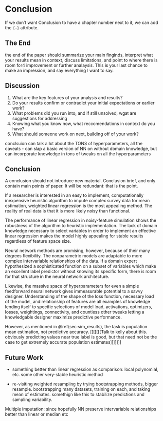 # Conclusion {-}

If we don't want Conclusion to have a chapter number next to it, we can add the `{-}` attribute.

## The End
the end of the paper should summarize your main finginds, interpret what your results mean in context, discuss limitations, and point to where there is room for4 improvement or further analaysis. This is your last chance to make an impression, and say everything I want to say.

## Discussion
1. What are the key features of your analysis and results?
2. Do your results confirm or contradict your initial expectations or earlier work?
3. What problems did you run into, and if still unsolved, wgat are suggestions for addressing
4. Knowing what you know now, what reccomendations in context do you have?
5. What should someone work on next, building off of your work?



conclsuion can talk a lot about the TONS of hyperparameters, all the caveats
- can slap a basic version of NN on without domain knowledge, 
but can incorporate knowledge in tons of tweaks on all the hyperparameters



## Conclusion
A conclusion should not introduce new material. Conclusion brief, and only contain main points of paper. It will be redundant: that is the point. 

If a researcher is interested in an easy to implement, computationally inexpensive heuristic algorithm to impute complex survey data for mean estimation, weighted linear regression is the most appealing method. The reality of real data is that it is more likely noisy than functional. 

The performance of linear regression in noisy-feature simulation shows the robustness of the algorithm to heuristic implementation. The lack of domain knowledge necessary to select variables in order to implement an effective linear regression makes the model highly appealing for stable results regardless of feature space size.

Neural network methods are promising, however, because of their many degrees flexibility. The nonparametric models are adaptable to more complex intervariable relationships of the data. If a domain expert hypothesized a sophisticated function on a subset of variables which make an excellent label predictor without knowing its specific form, there is room for that structure in the neural network architecture.

Likewise, the massive space of hyperparameters for even a simple feedforward neural network gives immeasurable potential to a savvy designer. Understanding of the shape of the loss function, necessary load of the model, and relationship of features are all examples of knowledge lending itself to specific selections of model load, activations, optimizers, losses, weightings, connectivity, and countless other tweaks letting a knowledgable designer maximize predictive performance.

However, as mentioned in \@ref(sec:sim_results), the task is population mean estimation, not predictive accuracy. [[[[[[[Talk to kelly about this. obviously predicting values near true label is good, but that need not be the case to get extremely accurate population estimates]]]]]]]



## Future Work

- something better than linear regression as comparison: local polynomial, etc. some other very-stable heuristic method

- re-visiting weighted resampling by trying bootstrapping methods, bigger resample. bootstrapping many datasets, training on each, and taking mean of estimates. somethign like this to stabilize predictions and sampling variability.

Multiple imputation: since hopefully NN preserve intervariable relationships better than linear or median etc

